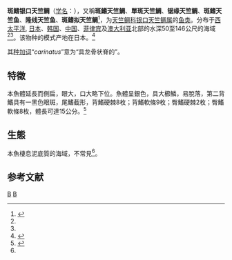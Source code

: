 {{Speciesbox
| genus = Jaydia
| species =  carinata
| authority = Cuvier in Cuvier & Valenciennes, 1828
| synonyms = 
* ''Apogon carinatus'' Cuvier in Cuvier & Valenciennes, 1828
* ''Apogonichthys carinatus''
}}
'''斑鳍银口天竺鲷'''（[[学名|学名]]：{{lang|la|''Jaydia carinata''}}），又稱'''斑鰭天竺鯛'''、'''單斑天竺鯛'''、'''锯缘天竺鲷'''、'''斑鳍天竺鱼'''、'''隆线天竺鱼'''、'''斑鳍拟天竺鲷'''<ref name="biods.2020320">{{cite journal |last1=Yu |first1=Zhengsen |last2=Song |first2=Na |last3=Motomura |first3=Hiroyuki |last4=Gao |first4=Tianxiang |title=Taxonomic revision of the cardinalfish genus Jaydia in China |journal=Biodiversity Science |date=2021 |volume=29 |issue=7 |pages=971–979 |doi=10.17520/biods.2020320}}</ref>，为[[天竺鲷科|天竺鲷科]][[银口天竺鲷属|银口天竺鲷属]]的[[鱼类|鱼类]]。分布于[[西太平洋|西太平洋]], [[日本|日本]]、[[韩国|韩国]]、[[中国|中国]]、[[菲律宾|菲律宾]]及[[澳大利亚|澳大利亚]]北部的水深50至146公尺的海域<ref name="FishBas" /><ref name="biods.2020320" />。该物种的模式产地在日本。<ref name='id7238'>{{cite web| url =http://www.bioinfo.cn/db05/BjdwSpecies.php?action=view&id=7238| title =斑鳍天竺鱼| work =《中国动物物种编目数据库》| publisher =中国科学院微生物研究所| author =中国科学院动物研究所| accessdate =2009-04-16| deadurl =yes| archiveurl =https://web.archive.org/web/20160305080445/http://www.bioinfo.cn/db05/BjdwSpecies.php?action=view&id=7238| archivedate =2016-03-05}}</ref>

其[[种加词|种加词]]“''carinatus''”意为“具龙骨状脊的”。

==特徵==
本魚體延長而側扁，眼大，口大略下位。魚體呈銀色，具大櫛鱗，易脫落，第二背鰭具有一黑色眼斑，尾鰭截形，背鰭硬棘8枚；背鰭軟條9枚；臀鰭硬棘2枚；臀鰭軟條8枚，體長可達15公分。<ref name="FishBas">{{FishBase_species|genus=Apogon|species=carinatus|year=2011|month=12}}</ref>

==生態==
本魚棲息泥底質的海域，不常見<ref name="FishBas" />。

==参考文献==
{{reflist}}

{{Taxonbar}}

[[Category:银口天竺鲷属|B]]
[[Category:1828年描述的魚類|B]]